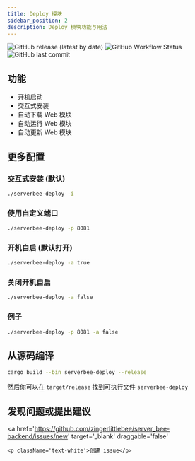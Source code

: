 ```yaml
---
title: Deploy 模块
sidebar_position: 2
description: Deploy 模块功能与用法
---
```


<div className='flex space-x-2 flex-wrap'>
	<img
		src='https://img.shields.io/github/v/release/ZingerLittleBee/server_bee-backend?style=for-the-badge'
		alt='GitHub release (latest by date)'
	/>
	<img
		src='https://img.shields.io/github/actions/workflow/status/ZingerLittleBee/server_bee-backend/release.yml?style=for-the-badge'
		alt='GitHub Workflow Status'
	/>
	<img
		src='https://img.shields.io/github/last-commit/ZingerLittleBee/server_bee-backend?style=for-the-badge'
		alt='GitHub last commit'
	/>
</div>

## 功能

-   开机启动
-   交互式安装
-   自动下载 Web 模块
-   自动运行 Web 模块
-   自动更新 Web 模块

## 更多配置

### 交互式安装 (默认)


```bash
./serverbee-deploy -i
```

### 使用自定义端口


```bash
./serverbee-deploy -p 8081
```

### 开机自启 (默认打开)

```bash
./serverbee-deploy -a true
```

### 关闭开机自启

```bash
./serverbee-deploy -a false
```

### 例子


```bash
./serverbee-deploy -p 8081 -a false
```

## 从源码编译


```bash
cargo build --bin serverbee-deploy --release
```

然后你可以在 `target/release` 找到可执行文件 `serverbee-deploy`

## 发现问题或提出建议

<a
	href='https://github.com/zingerlittlebee/server_bee-backend/issues/new'
	target='_blank'
	draggable='false'
>
	<p className='text-white'>创建 issue</p>
</a>
